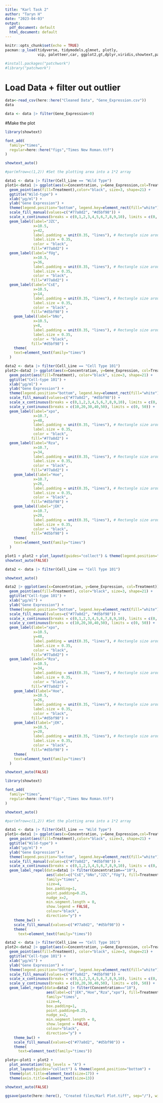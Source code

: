```yaml
---
title: "Karl Task 2"
author: "Taryn H"
date: "2023-04-03"
output:
  pdf_document: default
  html_document: default
---
```


```r
knitr::opts_chunk$set(echo = TRUE)
pacman::p_load(tidyverse, tidymodels,glmnet, plotly, 
               vip, paletteer,car, ggplot2,gt,dplyr,viridis,showtext,patchwork, ggrepel)

#install.packages("patchwork")
#library("patchwork")
```

# Load Data + filter out outlier
```r
data<-read_csv(here::here("Cleaned Data", "Gene_Expression.csv"))
data

data <- data |> filter(Gene_Expression>0)
```


#Make the plot
```r
library(showtext)

font_add(
  family="times",
  regular=here::here("figs","Times New Roman.ttf")
)

showtext_auto()

#par(mfrow=c(1,2)) #Set the plotting area into a 1*2 array

data1 <- data |> filter(Cell_Line == "Wild Type")
plot1<-data1 |> ggplot(aes(x=Concentration, y=Gene_Expression,col=Treatment)) + 
  geom_point(aes(fill=Treatment),color="black", size=3, shape=21) +
  ggtitle("Wild-type") +
  xlab("µg/ml") +
  ylab("Gene Expression") +
  theme(legend.position="bottom", legend.key=element_rect(fill="white")) +
  scale_fill_manual(values=c("#77a8d2", "#d5bf98")) +
  scale_x_continuous(breaks = c(0,1,2,3,4,5,6,7,8,9,10), limits = c(0, 11)) +
  geom_label(label="JZC", 
             x=10.5, 
             y=42,
             label.padding = unit(0.35, "lines"), # Rectangle size around label
             label.size = 0.35,
             color = "black",
            fill="#77a8d2") +
  geom_label(label="fUg", 
             x=10.5, 
             y=36,
             label.padding = unit(0.35, "lines"), # Rectangle size around label
             label.size = 0.35,
             color = "black",
            fill="#77a8d2") +
  geom_label(label="CsE", 
             x=10.5, 
             y=14,
             label.padding = unit(0.35, "lines"), # Rectangle size around label
             label.size = 0.35,
             color = "black",
            fill="#d5bf98") +
    geom_label(label="bNo", 
             x=10.5, 
             y=8,
             label.padding = unit(0.35, "lines"), # Rectangle size around label
             label.size = 0.35,
             color = "black",
            fill="#d5bf98") +
    theme(
    text=element_text(family="times")
  ) 

data2 <- data |> filter(Cell_Line == "Cell Type 101")
plot2<-data2 |> ggplot(aes(x=Concentration, y=Gene_Expression, col=Treatment)) + 
  geom_point(aes(fill=Treatment), color="black", size=3, shape=21) +
  ggtitle("Cell-type 101") +
  xlab("µg/ml") +
  ylab("Gene Expression") +
  theme(legend.position="bottom", legend.key=element_rect(fill="white")) +
  scale_fill_manual(values=c("#77a8d2", "#d5bf98")) +
  scale_x_continuous(breaks = c(0,1,2,3,4,5,6,7,8,9,10), limits = c(0, 11)) +
  scale_y_continuous(breaks = c(10,20,30,40,50), limits = c(0, 50)) +
  geom_label(label="xpo", 
             x=10.7, 
             y=48,
             label.padding = unit(0.35, "lines"), # Rectangle size around label
             label.size = 0.35,
             color = "black",
            fill="#77a8d2") +
  geom_label(label="Rza", 
             x=10.7, 
             y=34,
             label.padding = unit(0.35, "lines"), # Rectangle size around label
             label.size = 0.35,
             color = "black",
            fill="#77a8d2") +
    geom_label(label="Hoe", 
             x=10.7, 
             y=26,
             label.padding = unit(0.35, "lines"), # Rectangle size around label
             label.size = 0.35,
             color = "black",
            fill="#d5bf98") +
    geom_label(label="jEK", 
             x=10.7, 
             y=20,
             label.padding = unit(0.35, "lines"), # Rectangle size around label
             label.size = 0.35,
             color = "black",
            fill="#d5bf98") +
    theme(
    text=element_text(family="times")
  ) 

plot1 + plot2 + plot_layout(guides="collect") & theme(legend.position="bottom", legend.key=element_rect(fill="white"))
showtext_auto(FALSE)


```

```r
data2 <- data |> filter(Cell_Line == "Cell Type 101")

showtext_auto()

data2 |> ggplot(aes(x=Concentration, y=Gene_Expression, col=Treatment)) + 
  geom_point(aes(fill=Treatment), color="black", size=3, shape=21) +
  ggtitle("Cell-type 101") +
  xlab("µg/ml") +
  ylab("Gene Expression") +
  theme(legend.position="bottom", legend.key=element_rect(fill="white")) +
  scale_fill_manual(values=c("#77a8d2", "#d5bf98")) +
  scale_x_continuous(breaks = c(0,1,2,3,4,5,6,7,8,9,10), limits = c(0, 11)) +
  scale_y_continuous(breaks = c(10,20,30,40,50), limits = c(0, 50)) +
  geom_label(label="xpo", 
             x=10.5, 
             y=48,
             label.padding = unit(0.35, "lines"), # Rectangle size around label
             label.size = 0.35,
             color = "black",
            fill="#77a8d2") +
  geom_label(label="Rza", 
             x=10.5, 
             y=34,
             label.padding = unit(0.35, "lines"), # Rectangle size around label
             label.size = 0.35,
             color = "black",
            fill="#77a8d2") +
    geom_label(label="Hoe", 
             x=10.5, 
             y=26,
             label.padding = unit(0.35, "lines"), # Rectangle size around label
             label.size = 0.35,
             color = "black",
            fill="#d5bf98") +
    geom_label(label="jEK", 
             x=10.5, 
             y=20,
             label.padding = unit(0.35, "lines"), # Rectangle size around label
             label.size = 0.35,
             color = "black",
            fill="#d5bf98") +
    theme(
    text=element_text(family="times")
  ) 

showtext_auto(FALSE)
```

```r
library(showtext)

font_add(
  family="times",
  regular=here::here("figs","Times New Roman.ttf")
)

showtext_auto()

#par(mfrow=c(1,2)) #Set the plotting area into a 1*2 array

data1 <- data |> filter(Cell_Line == "Wild Type")
plot1<-data1 |> ggplot(aes(x=Concentration, y=Gene_Expression,col=Treatment)) + 
  geom_point(aes(fill=Treatment),color="black", size=3, shape=21) +
  ggtitle("Wild-type") +
  xlab("µg/ml") +
  ylab("Gene Expression") +
  theme(legend.position="bottom", legend.key=element_rect(fill="white")) +
  scale_fill_manual(values=c("#77a8d2", "#d5bf98")) +
  scale_x_continuous(breaks = c(0,1,2,3,4,5,6,7,8,9,10), limits = c(0, 11)) +
  geom_label_repel(data=data1 |> filter(Concentration=="10"), 
                   aes(label=c("CsE","bNo","JZC","fUg"), fill=Treatment), 
                   family="times", 
                   size=4,
                   box.padding=1, 
                   point.padding=0.25,
                   nudge_x=2,
                   min.segment.length = 0,
                   show.legend = FALSE, 
                   colour="black", 
                   direction="y") +
    theme_bw() +
    scale_fill_manual(values=c("#77a8d2", "#d5bf98")) +
    theme(
      text=element_text(family="times"))

data2 <- data |> filter(Cell_Line == "Cell Type 101")
plot2<-data2 |> ggplot(aes(x=Concentration, y=Gene_Expression, col=Treatment)) + 
  geom_point(aes(fill=Treatment), color="black", size=3, shape=21) +
  ggtitle("Cell-type 101") +
  xlab("µg/ml") +
  ylab("Gene Expression") +
  theme(legend.position="bottom", legend.key=element_rect(fill="white")) +
  scale_fill_manual(values=c("#77a8d2", "#d5bf98")) +
  scale_x_continuous(breaks = c(0,1,2,3,4,5,6,7,8,9,10), limits = c(0, 11)) +
  scale_y_continuous(breaks = c(10,20,30,40,50), limits = c(0, 50)) +
  geom_label_repel(data=data2 |> filter(Concentration=="10"), 
                   aes(label=c("jEK","Hoe","Rza","xpo"), fill=Treatment), 
                   family="times", 
                   size=4,
                   box.padding=1, 
                   point.padding=0.25,
                   nudge_x=2,
                   min.segment.length = 0,
                   show.legend = FALSE, 
                   colour="black", 
                   direction="y") +
    theme_bw() +
    scale_fill_manual(values=c("#77a8d2", "#d5bf98")) +
    theme(
      text=element_text(family="times")) 

ploty<-plot1 + plot2 + 
  plot_annotation(tag_levels = "A") +
  plot_layout(guides="collect") & theme(legend.position="bottom") +
  theme(plot.title=element_text(size=17)) + 
  theme(axis.title=element_text(size=13))

showtext_auto(FALSE)

ggsave(paste(here::here(), "Created files/Karl Plot.tiff", sep="/"), width=9, height=6, units="in", dpi=500)
```

